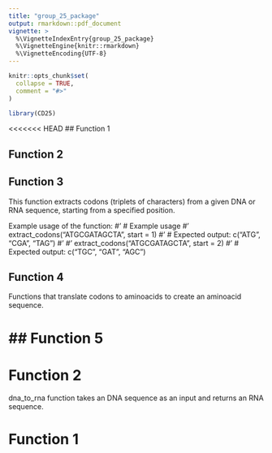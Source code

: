 ```yaml
---
title: "group_25_package"
output: rmarkdown::pdf_document
vignette: >
  %\VignetteIndexEntry{group_25_package}
  %\VignetteEngine{knitr::rmarkdown}
  %\VignetteEncoding{UTF-8}
---
```


```r
knitr::opts_chunk$set(
  collapse = TRUE,
  comment = "#>"
)
```

```r
library(CD25)
```

<<<<<<< HEAD
## Function 1

## Function 2

## Function 3

This function extracts codons (triplets of characters) from a given DNA or RNA sequence, starting from a specified position.

Example usage of the function: 
#' # Example usage
#' extract_codons("ATGCGATAGCTA", start = 1)
#' # Expected output: c("ATG", "CGA", "TAG")
#'
#' extract_codons("ATGCGATAGCTA", start = 2)
#' # Expected output: c("TGC", "GAT", "AGC")

## Function 4

Functions that translate codons to aminoacids to create an aminoacid sequence. 

## Function 5
=======
# Function 2

dna_to_rna function takes an DNA sequence as an input and returns an RNA sequence.

# Function 1

